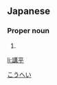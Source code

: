 ==Japanese==
{{ja-kanjitab|講|平}}

===Proper noun===
{{ja-pos|proper|こうへい}}

# {{given name|male|lang=ja}}

[[Category:Japanese male given names|こうへい]]

[[li:講平]]